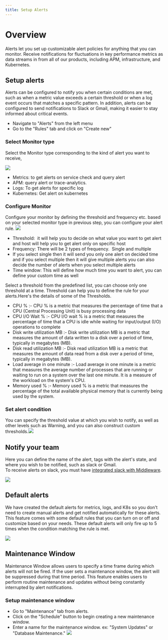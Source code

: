 ---
title: Setup Alerts
---

# Overview
Alerts let you set up customizable alert policies for anything that you can monitor. Receive notifications for fluctuations in key performance metrics as data streams in from all of our products, including APM, infrastructure, and Kubernetes.

Setup alerts
------------
Alerts can be configured to notify you when certain conditions are met, such as when a metric value exceeds a certain threshold or when a log event occurs that matches a specific pattern. In addition, alerts can be configured to send notifications to Slack or Gmail, making it easier to stay informed about critical events.

-   Navigate to "Alerts" from the left menu
-   Go to the "Rules" tab and click on "Create new"

### Select Monitor type

Select the Monitor type corresponding to the kind of alert you want to receive,

<img src="/images/alert/aa1.png" />

-   Metrics: to get alerts on service check and query alert
-   APM: query alert or trace-analytics.
-   Logs: To get alerts for specific log
-   Kubernetes: Get alert on kubernetes

### Configure Monitor
Configure your monitor by defining the threshold and frequency etc. based on your selected monitor type in previous step, you can configure your alert rule. <img src="/images/alert/aa2.png" />

-   Threshold:  it will help you to decide on what value you want to get alert and host will help you to get alert only on specific host
-   Frequency: There will be 2 types of frequency.  Single and multiple
-   If you select single then it will send you only one alert on decided time and if you select multiple then it will give multiple alerts you can also decide the number of alerts when you select multiple alerts
-   Time window: This will define how much time you want to alert, you can define your custom time as well

Select a threshold from the predefined list, you can choose only one threshold at a time. Threshold can help you to define the rule for your alerts.Here's the details of some of the Thresholds.

-   CPU % :- CPU % is a metric that measures the percentage of time that a CPU (Central Processing Unit) is busy processing data
-   CPU I/O Wait % :- CPU I/O wait % is a metric that measures the percentage of time that a CPU is idle while waiting for input/output (I/O) operations to complete
-   Disk write utilization MB :- Disk write utilization MB is a metric that measures the amount of data written to a disk over a period of time, typically in megabytes (MB).
-   Disk read utilization MB :- Disk read utilization MB is a metric that measures the amount of data read from a disk over a period of time, typically in megabytes (MB).
-   Load average in one minute :- Load average in one minute is a metric that measures the average number of processes that are running or waiting to run on a system over the last one minute. It is a measure of the workload on the system's CPU.
-   Memory used % :- Memory used % is a metric that measures the percentage of the total available physical memory that is currently being used by the system.

### Set alert condition
You can specify the threshold value at which you wish to notify, as well as other levels such as Warning, and you can also construct custom thresholds.<img src="/images/alert/aa3.png" />

Notify your team
----------------
Here you can define the name of the alert, tags with the alert's state, and where you wish to be notified, such as slack or Gmail.\
To receive alerts on slack, you must have [integrated slack with Middleware](https://docs.middleware.io/docs/integrations/Slack-integration). 

<img src="/images/alert/aa4.png" />

Default alerts
--------------
We have created the default alerts for metrics, logs, and K8s so you don't need to create manual alerts and get notified automatically for these alerts. This feature comes with some default rules that you can turn on or off and customize based on your needs. These default alerts will only fire up to 5 times when the condition matching the rule is met.

<img src="/images/alert/aa5.png" />

Maintenance Window
------------------
Maintenance Window allows users to specify a time frame during which alerts will not be fired. If the user sets a maintenance window, the alert will be suppressed during that time period. This feature enables users to perform routine maintenance and updates without being constantly interrupted by alert notifications.

### Setup maintenance window
-   Go to "Maintenance" tab from alerts.
-   Click on the "Schedule" button to begin creating a new maintenance window.
-   Enter a name for the maintenance window. ex: "System Updates" or "Database Maintenance." <img src="/images/alert/aa6.png" />
